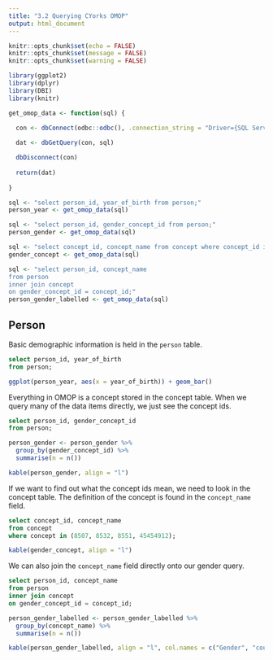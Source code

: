 ```yaml
---
title: "3.2 Querying CYorks OMOP"
output: html_document
---
```


```r
knitr::opts_chunk$set(echo = FALSE)
knitr::opts_chunk$set(message = FALSE)
knitr::opts_chunk$set(warning = FALSE)

library(ggplot2)
library(dplyr)
library(DBI)
library(knitr)

get_omop_data <- function(sql) {
  
  con <- dbConnect(odbc::odbc(), .connection_string = "Driver={SQL Server Native Client 10.0};Server=BHTS-CONYPROD16;Trusted_Connection=yes;Database=CDM_TEST")

  dat <- dbGetQuery(con, sql)

  dbDisconnect(con)
  
  return(dat)
  
}

```
```r

sql <- "select person_id, year_of_birth from person;"
person_year <- get_omop_data(sql)

sql <- "select person_id, gender_concept_id from person;"
person_gender <- get_omop_data(sql)

sql <- "select concept_id, concept_name from concept where concept_id in (8507, 8532, 8551, 45454912);"
gender_concept <- get_omop_data(sql)

sql <- "select person_id, concept_name
from person
inner join concept
on gender_concept_id = concept_id;"
person_gender_labelled <- get_omop_data(sql)

```

## Person

Basic demographic information is held in the `person` table.

```sql
select person_id, year_of_birth
from person;
```

```r

ggplot(person_year, aes(x = year_of_birth)) + geom_bar()

```

Everything in OMOP is a concept stored in the concept table. When we query many of the data items directly, we just see the concept ids.

```sql
select person_id, gender_concept_id
from person;
```

```r

person_gender <- person_gender %>% 
  group_by(gender_concept_id) %>% 
  summarise(n = n())

kable(person_gender, align = "l")

```

If we want to find out what the concept ids mean, we need to look in the concept table. The definition of the concept is found in the `concept_name` field.

```sql
select concept_id, concept_name 
from concept 
where concept in (8507, 8532, 8551, 45454912);
```

```r

kable(gender_concept, align = "l")

```

We can also join the `concept_name` field directly onto our gender query.

```sql
select person_id, concept_name
from person
inner join concept
on gender_concept_id = concept_id;
```

```r

person_gender_labelled <- person_gender_labelled %>% 
  group_by(concept_name) %>% 
  summarise(n = n())

kable(person_gender_labelled, align = "l", col.names = c("Gender", "count"))

```
